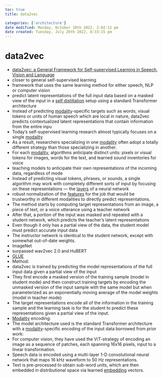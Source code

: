 ```yaml
---
toc: true
title: data2vec

categories: ['architecture']
date modified: Monday, October 10th 2022, 2:02:12 pm
date created: Tuesday, July 26th 2022, 8:33:15 pm
---
```


# data2vec
- [data2vec: a General Framework for Self-supervised Learning in Speech, Vision and Language](https://scontent-sjc3-1.xx.fbcdn.net/v/t39.8562-6/271974914_483120576492438_4239522333319653600_n.pdf?_nc_cat=107&ccb=1-5&_nc_sid=ae5e01&_nc_ohc=9HtSivaeiYUAX9jHaO2&_nc_ht=scontent-sjc3-1.xx&oh=00_AT9A4fyBtoZh-73HXRQHNsSsnEVWyBnxrsprVVPwSvkVIg&oe=61F9E691)
- closer to general self-supervised learning
- framework that uses the same learning method for either speech, NLP or computer vision
- predict latent representations of the full input data based on a masked view of the input in a [self distillation](self distillation.qmd) setup using a standard Transformer architecture
- Instead of predicting [modality](modality.qmd)-specific targets such as words, visual tokens or units of human speech which are local in nature, data2vec predicts contextualized latent representations that contain information from the entire inpu
- Today’s self-supervised learning research almost typically focuses on a single [modality](modality.qmd)
- As a result, researchers specializing in one [modality](modality.qmd) often adopt a totally different strategy than those specializing in another.
- For each [modality](modality.qmd), algorithms anticipate distinct units: pixels or visual tokens for images, words for the text, and learned sound inventories for voice
- teaching models to anticipate their own representations of the incoming data, regardless of mode
- Instead of predicting visual tokens, phrases, or sounds, a single algorithm may work with completely different sorts of input by focusing on these representations — the [layers](Layers.qmd) of a neural network
- robust normalization of the [features](Features.qmd) for the job that would be trustworthy in different modalities to directly predict representations.
- The method starts by computing target representations from an image, a piece of text, or a voice utterance using a teacher network
- After that, a portion of the input was masked and repeated with a student network, which predicts the teacher’s latent representations
- Even though it only has a partial view of the data, the student model must predict accurate input data
- The instructor network is identical to the student network, except with somewhat out-of-date weights.
- ImageNet
- surpassed wav2vec 2.0 and HuBERT
- [GLUE](GLUE.qmd)
- Method:
- data2vec is trained by predicting the model representations of the full input data given a partial view of the input
- They first encode a masked version of the training sample (model in student mode) and then construct training targets by encoding the unmasked version of the input sample with the same model but when parameterized as an exponentially moving average of the model weights (model in teacher mode)
- The target representations encode all of the information in the training sample and the learning task is for the student to predict these representations given a partial view of the input.
- [Modality](Modality.qmd) encoding:
- The model architecture used is the standard Transformer architecture with a [modality](modality.qmd)-specific encoding of the input data borrowed from prior work:
- For computer vision, they have used the ViT-strategy of encoding an image as a sequence of patches, each spanning 16x16 pixels, input to a linear transformation.
- Speech data is encoded using a multi-layer 1-D convolutional neural network that maps 16 kHz waveform to 50 Hz representations.
- Text is pre-processed to obtain sub-word units, which are then embedded in distributional space via learned [embedding](Embedding.qmd) vectors.



